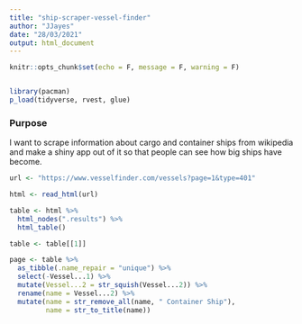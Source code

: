 ```yaml
---
title: "ship-scraper-vessel-finder"
author: "JJayes"
date: "28/03/2021"
output: html_document
---
```


```r
knitr::opts_chunk$set(echo = F, message = F, warning = F)


library(pacman)
p_load(tidyverse, rvest, glue)

```

### Purpose

I want to scrape information about cargo and container ships from wikipedia and make a shiny app out of it so that people can see how big ships have become.

```r

url <- "https://www.vesselfinder.com/vessels?page=1&type=401"

html <- read_html(url)

table <- html %>% 
  html_nodes(".results") %>% 
  html_table()

table <- table[[1]]

page <- table %>% 
  as_tibble(.name_repair = "unique") %>% 
  select(-Vessel...1) %>% 
  mutate(Vessel...2 = str_squish(Vessel...2)) %>% 
  rename(name = Vessel...2) %>% 
  mutate(name = str_remove_all(name, " Container Ship"),
         name = str_to_title(name))

```


